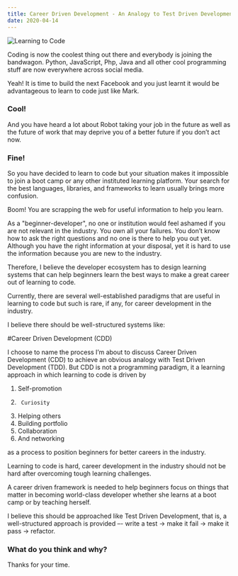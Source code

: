 ```yaml
---
title: Career Driven Development - An Analogy to Test Driven Development for Learning to Code. 
date: 2020-04-14
---
```


![Learning to Code](https://thepracticaldev.s3.amazonaws.com/i/ccy1fu5f3ilrtcfaii0d.jpg)


Coding is now the coolest thing out there and everybody is joining the bandwagon. Python, JavaScript, Php, Java and all other cool programming stuff are now everywhere across social media.


Yeah! It is time to build the next Facebook and you just learnt it would be advantageous to learn to code just like Mark.


### Cool!


And you have heard a lot about Robot taking your job in the future as well as the future of work that may deprive you of a better future if you don’t act now.


### Fine!


So you have decided to learn to code but your situation makes it impossible to join a boot camp or any other instituted learning platform. Your search for the best languages, libraries, and frameworks to learn usually brings more confusion. 


Boom! You are scrapping the web for useful information to help you learn. 


As a "beginner-developer", no one or institution would feel ashamed if you are not relevant in the industry. You own all your failures. You don’t know how to ask the right questions and no one is there to help you out yet. Although you have the right information at your disposal, yet it is hard to use the information because you are new to the industry.


Therefore, I believe the developer ecosystem has to design learning systems that can help beginners learn the best ways to make a great career out of learning to code.


Currently, there are several well-established paradigms that are useful in learning to code but such is rare, if any, for career development in the industry. 


I believe there should be well-structured systems like:


#Career Driven Development (CDD)


I choose to name the process I’m about to discuss Career Driven Development (CDD) to achieve an obvious analogy with Test Driven Development (TDD). But CDD is not a programming paradigm, it a learning approach in which learning to code is driven by 


1.	Self-promotion 
2.      Curiosity
3.	Helping others 
4.	Building portfolio
5.	Collaboration
6.	And networking


as a process to position beginners for better careers in the industry.

Learning to code is hard, career development in the industry should not be hard after overcoming tough learning challenges.


A career driven framework is needed to help beginners focus on things that matter in becoming world-class developer whether she learns at a boot camp or by teaching herself. 


I believe this should be approached like Test Driven Development, that is, a well-structured approach is provided –- write a test -> make it fail -> make it pass -> refactor.


### What do you think and why?

Thanks for your time.
